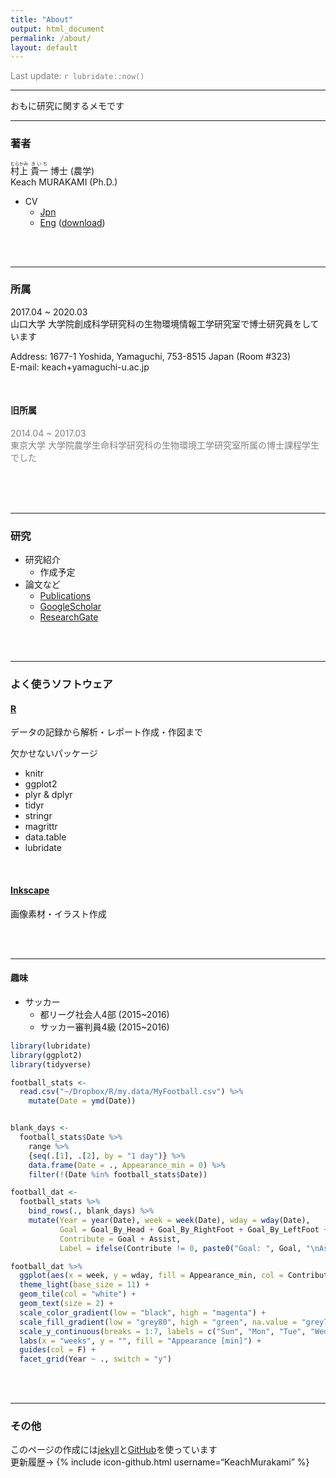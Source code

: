 ```yaml
---
title: "About"
output: html_document
permalink: /about/
layout: default
---
```


<FONT color="grey">Last update: `r lubridate::now()`  </FONT><br>

-----

おもに研究に関するメモです  

-----

### 著者

<ruby>村上<rp>（</rp><rt>むらかみ</rt><rp>）</rp></ruby>   <ruby>貴一<rp>（</rp><rt>きいち</rt><rp>）</rp></ruby> 博士 (農学)  
Keach MURAKAMI (Ph.D.)

- CV
    - [Jpn](https://keachmurakami.github.io/CVjp/)
    - [Eng](https://keachmurakami.github.io/CVen/) ([download](https://github.com/KeachMurakami/KeachMurakami.github.io/blob/master/_base/CV_20170718.pdf))

<br>
<br>

-----

### 所属

2017.04 \~ 2020.03  
山口大学 大学院創成科学研究科の生物環境情報工学研究室で博士研究員をしています  

Address: 1677-1 Yoshida, Yamaguchi, 753-8515 Japan (Room #323)  
E-mail: keach+yamaguchi-u.ac.jp  

<br>

#### 旧所属

<FONT color="grey">

2014.04 ~ 2017.03  <br>
東京大学 大学院農学生命科学研究科の生物環境工学研究室所属の博士課程学生でした<br><br>

</FONT>


<br>
<br>

-----

### 研究

- 研究紹介
    - 作成予定  
- 論文など
    - [Publications](https://keachmurakami.github.io/publications/)  
    - [GoogleScholar](https://scholar.google.co.jp/citations?user=IgtMr-oAAAAJ&hl=en)  
    <!-- - [ORCID id](https://orcid.org/0000-0001-8150-9535)   -->
    - [ResearchGate](https://www.researchgate.net/profile/Keach_Murakami) 

<br>
<br>

-----

### よく使うソフトウェア

#### [R](https://www.r-project.org/)

データの記録から解析・レポート作成・作図まで  

欠かせないパッケージ  

- knitr
- ggplot2
- plyr & dplyr
- tidyr
- stringr
- magrittr
- data.table
- lubridate

<br>

#### [Inkscape](https://inkscape.org/ja/)

画像素材・イラスト作成

<br>
<br>

-----

#### 趣味  

- サッカー  
    - 都リーグ社会人4部 (2015~2016)  
    - サッカー審判員4級 (2015~2016)  

```r
library(lubridate)
library(ggplot2)
library(tidyverse)

football_stats <-
  read.csv("~/Dropbox/R/my.data/MyFootball.csv") %>%
    mutate(Date = ymd(Date))


blank_days <-
  football_stats$Date %>%
    range %>%
    {seq(.[1], .[2], by = "1 day")} %>%
    data.frame(Date = ., Appearance_min = 0) %>%
    filter(!(Date %in% football_stats$Date))

football_dat <-
  football_stats %>%
    bind_rows(., blank_days) %>%
    mutate(Year = year(Date), week = week(Date), wday = wday(Date),
           Goal = Goal_By_Head + Goal_By_RightFoot + Goal_By_LeftFoot + Goal_By_Other,
           Contribute = Goal + Assist,
           Label = ifelse(Contribute != 0, paste0("Goal: ", Goal, "\nAssist: ", Assist), ""))

football_dat %>%
  ggplot(aes(x = week, y = wday, fill = Appearance_min, col = Contribute, label = Label)) +
  theme_light(base_size = 11) +
  geom_tile(col = "white") +
  geom_text(size = 2) +
  scale_color_gradient(low = "black", high = "magenta") +
  scale_fill_gradient(low = "grey80", high = "green", na.value = "grey75") +
  scale_y_continuous(breaks = 1:7, labels = c("Sun", "Mon", "Tue", "Wed", "Thu", "Fri", "Sat"), expand = c(0, 0)) +
  labs(x = "weeks", y = "", fill = "Appearance [min]") +
  guides(col = F) +
  facet_grid(Year ~ ., switch = "y")
```

<br>
<br>

-----

### その他  

このページの作成には[jekyll](https://jekyllrb.com)と[GitHub](https://github.com/)を使っています  
更新履歴→ {% include icon-github.html username="KeachMurakami" %}  